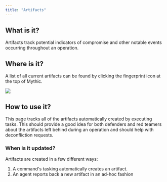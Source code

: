 ```yaml
---
title: "Artifacts"
---
```


## What is it?

Artifacts track potential indicators of compromise and other notable events occurring throughout an operation.

## Where is it?

A list of all current artifacts can be found by clicking the fingerprint icon at the top of Mythic.

<Frame caption="Artifact reporting Page">
<img src="../images/version-3.3/image-1-41.png"/>
</Frame>

## How to use it?

This page tracks all of the artifacts automatically created by executing tasks. This should provide a good idea for both defenders and red teamers about the artifacts left behind during an operation and should help with deconfliction requests.

### When is it updated?

Artifacts are created in a few different ways:

1. A command's tasking automatically creates an artifact.
2. An agent reports back a new artifact in an ad-hoc fashion
